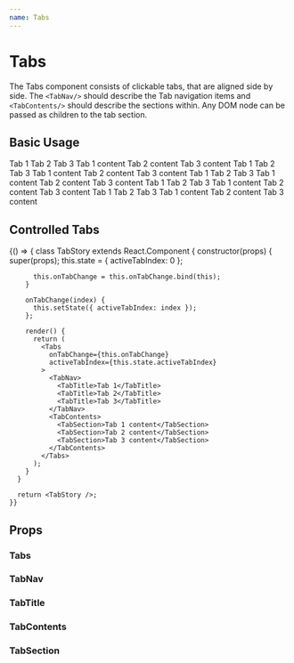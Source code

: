```yaml
---
name: Tabs
---
```




# Tabs

The Tabs component consists of clickable tabs, that are aligned side by side. The
`<TabNav/>` should describe the Tab navigation items and `<TabContents/>`
should describe the sections within. Any DOM node can be passed as children to
the tab section.

## Basic Usage

<Playground>
  <GuideExample>
    <Tabs activeTabIndex={0}>
      <TabNav>
        <TabTitle>Tab 1</TabTitle>
        <TabTitle>Tab 2</TabTitle>
        <TabTitle>Tab 3</TabTitle>
      </TabNav>
      <TabContents>
        <TabSection>Tab 1 content</TabSection>
        <TabSection>Tab 2 content</TabSection>
        <TabSection>Tab 3 content</TabSection>
      </TabContents>
    </Tabs>
  </GuideExample>
  <GuideExample label="gray">
    <Tabs gray activeTabIndex={0}>
      <TabNav>
        <TabTitle>Tab 1</TabTitle>
        <TabTitle>Tab 2</TabTitle>
        <TabTitle>Tab 3</TabTitle>
      </TabNav>
      <TabContents>
        <TabSection>Tab 1 content</TabSection>
        <TabSection>Tab 2 content</TabSection>
        <TabSection>Tab 3 content</TabSection>
      </TabContents>
    </Tabs>
  </GuideExample>
  <GuideExample label="transparent">
    <Tabs transparent activeTabIndex={0}>
      <TabNav>
        <TabTitle>Tab 1</TabTitle>
        <TabTitle>Tab 2</TabTitle>
        <TabTitle>Tab 3</TabTitle>
      </TabNav>
      <TabContents>
        <TabSection>Tab 1 content</TabSection>
        <TabSection>Tab 2 content</TabSection>
        <TabSection>Tab 3 content</TabSection>
      </TabContents>
    </Tabs>
  </GuideExample>
  <GuideExample label="translucent">
    <Tabs translucent activeTabIndex={0}>
      <TabNav>
        <TabTitle>Tab 1</TabTitle>
        <TabTitle>Tab 2</TabTitle>
        <TabTitle>Tab 3</TabTitle>
      </TabNav>
      <TabContents>
        <TabSection>Tab 1 content</TabSection>
        <TabSection>Tab 2 content</TabSection>
        <TabSection>Tab 3 content</TabSection>
      </TabContents>
    </Tabs>
  </GuideExample>
  <GuideExample label="dark">
    <Tabs dark activeTabIndex={0}>
      <TabNav>
        <TabTitle>Tab 1</TabTitle>
        <TabTitle>Tab 2</TabTitle>
        <TabTitle>Tab 3</TabTitle>
      </TabNav>
      <TabContents>
        <TabSection>Tab 1 content</TabSection>
        <TabSection>Tab 2 content</TabSection>
        <TabSection>Tab 3 content</TabSection>
      </TabContents>
    </Tabs>
  </GuideExample>
</Playground>

## Controlled Tabs

<Playground>
  {() => {    
      class TabStory extends React.Component {
        constructor(props) {
          super(props);
          this.state = {
            activeTabIndex: 0
          };

          this.onTabChange = this.onTabChange.bind(this);
        }

        onTabChange(index) {
          this.setState({ activeTabIndex: index });
        };

        render() {
          return (
            <Tabs
              onTabChange={this.onTabChange}
              activeTabIndex={this.state.activeTabIndex}
            >
              <TabNav>
                <TabTitle>Tab 1</TabTitle>
                <TabTitle>Tab 2</TabTitle>
                <TabTitle>Tab 3</TabTitle>
              </TabNav>
              <TabContents>
                <TabSection>Tab 1 content</TabSection>
                <TabSection>Tab 2 content</TabSection>
                <TabSection>Tab 3 content</TabSection>
              </TabContents>
            </Tabs>
          );
        }
      }

      return <TabStory />;
    }}

</Playground>

## Props

### Tabs
<PropsTable of={Tabs} />

### TabNav
<PropsTable of={TabNav} />

### TabTitle
<PropsTable of={TabTitle} />

### TabContents
<PropsTable of={TabContents} />

### TabSection
<PropsTable of={TabSection} />
